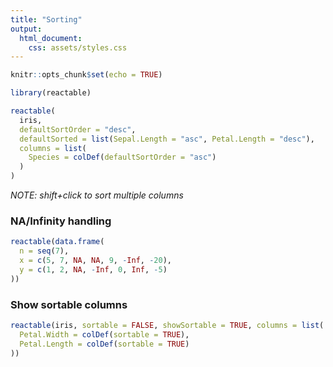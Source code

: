 ```yaml
---
title: "Sorting"
output:
  html_document:
    css: assets/styles.css
---
```


```r
knitr::opts_chunk$set(echo = TRUE)
```

```r
library(reactable)

reactable(
  iris,
  defaultSortOrder = "desc",
  defaultSorted = list(Sepal.Length = "asc", Petal.Length = "desc"),
  columns = list(
    Species = colDef(defaultSortOrder = "asc")
  )
)
```

*NOTE: shift+click to sort multiple columns*

### NA/Infinity handling

```r
reactable(data.frame(
  n = seq(7),
  x = c(5, 7, NA, NA, 9, -Inf, -20),
  y = c(1, 2, NA, -Inf, 0, Inf, -5)
))
```

### Show sortable columns

```r
reactable(iris, sortable = FALSE, showSortable = TRUE, columns = list(
  Petal.Width = colDef(sortable = TRUE),
  Petal.Length = colDef(sortable = TRUE)
))
```
